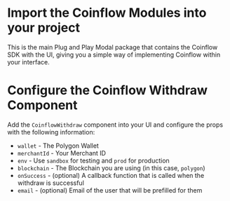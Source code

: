 
<Intro />
<Webpack5 />
<InstallPolygon />
<PolygonWallet />
<InstallCoinflow/>

<ContentBlock filePath="src/App.tsx" highlight="2">

# Import the Coinflow Modules into your project

This is the main Plug and Play Modal package that contains the Coinflow SDK with the UI, giving you a simple way of implementing Coinflow within your interface.

</ContentBlock>

<ContentBlock filePath="src/App.tsx" highlight="27-33">

# Configure the Coinflow Withdraw Component

Add the `CoinflowWithdraw` component into your UI and configure the props with the following information:

- `wallet` - The Polygon Wallet
- `merchantId` - Your Merchant ID
- `env` - Use `sandbox` for testing and `prod` for production
- `blockchain` - The Blockchain you are using (in this case, `polygon`)
- `onSuccess` - (optional) A callback function that is called when the withdraw is successful
- `email` - (optional) Email of the user that will be prefilled for them

</ContentBlock>
